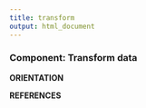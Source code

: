 ```yaml
---
title: transform
output: html_document
---
```


### **Component: Transform data**

  **ORIENTATION**

  **REFERENCES**
